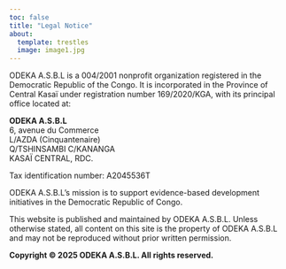 ```yaml
---
toc: false
title: "Legal Notice"
about:
  template: trestles
  image: image1.jpg
---
```


ODEKA A.S.B.L is a 004/2001 nonprofit organization registered in the Democratic Republic of the Congo. It is incorporated in the Province of Central Kasaï under registration number 169/2020/KGA, with its principal office located at:

**ODEKA A.S.B.L**<br>
6, avenue du Commerce<br>
L/AZDA (Cinquantenaire)<br>
Q/TSHINSAMBI C/KANANGA<br>
KASAÏ CENTRAL, RDC.<br>

Tax identification number: A2045536T

ODEKA A.S.B.L’s mission is to support evidence-based development initiatives in the Democratic Republic of Congo.

This website is published and maintained by ODEKA A.S.B.L. Unless otherwise stated, all content on this site is the property of ODEKA A.S.B.L and may not be reproduced without prior written permission.

**Copyright © 2025 ODEKA A.S.B.L. All rights reserved.**
